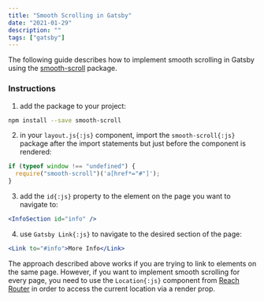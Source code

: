 ```yaml
---
title: "Smooth Scrolling in Gatsby"
date: "2021-01-29"
description: ""
tags: ["gatsby"]
---
```


The following guide describes how to implement smooth scrolling in Gatsby using the [smooth-scroll](https://www.npmjs.com/package/smooth-scroll) package.

### Instructions

1. add the package to your project:

```bash title="Terminal"
npm install --save smooth-scroll
```

2. in your `layout.js{:js}` component, import the `smooth-scroll{:js}` package after the import statements but just before the component is rendered:

```js title="layout.js"
if (typeof window !== "undefined") {
  require("smooth-scroll")('a[href*="#"]');
}
```

3. add the `id{:js}` property to the element on the page you want to navigate to:

```jsx
<InfoSection id="info" />
```

4. use `Gatsby Link{:js}` to navigate to the desired section of the page:

```jsx
<Link to="#info">More Info</Link>
```

The approach described above works if you are trying to link to elements on the same page.
However, if you want to implement smooth scrolling for every page, you need to use the `Location{:js}` component from [Reach Router](https://reach.tech/router/api/Location) in order to access the current location via a render prop.
